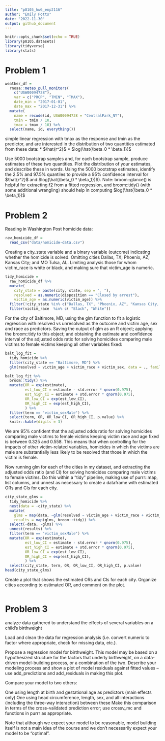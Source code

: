 ```yaml
---
title: "p8105_hw6_enp2116"
author: "Emily Potts"
date: "2022-11-30"
output: github_document
---
```


```r
knitr::opts_chunk$set(echo = TRUE)
library(p8105.datasets)
library(tidyverse)
library(stats)
```

# Problem 1
```r
weather_df = 
  rnoaa::meteo_pull_monitors(
    c("USW00094728"),
    var = c("PRCP", "TMIN", "TMAX"), 
    date_min = "2017-01-01",
    date_max = "2017-12-31") %>%
  mutate(
    name = recode(id, USW00094728 = "CentralPark_NY"),
    tmin = tmin / 10,
    tmax = tmax / 10) %>%
  select(name, id, everything())
```

simple linear regression with tmax as the response and tmin as the predictor, and are interested in the distribution of two quantities estimated from these data:
* $\hat{r^2}$
* $log(\hat{\beta_0 * \beta_1})$

Use 5000 bootstrap samples and, for each bootstrap sample, produce estimates of these two quantities. Plot the distribution of your estimates, and describe these in words. Using the 5000 bootstrap estimates, identify the 2.5% and 97.5% quantiles to provide a 95% confidence interval for $\hat{r^2}$
 and $log(\hat{\beta_0 * \beta_1})$). Note: broom::glance() is helpful for extracting r̂2
 from a fitted regression, and broom::tidy() (with some additional wrangling) should help in computing $log(\hat{\beta_0 * \beta_1})$


# Problem 2

Reading in Washington Post homicide data:
```r
raw_homicide_df =
  read_csv("data/homicide-data.csv")
```

Creating a city_state variable and a binary variable (outcome) indicating whether the homicide is solved. Omitting cities Dallas, TX; Phoenix, AZ; Kansas City; and MO Tulsa, AL. Limiting analysis those for whom victim_race is white or black, and making sure that victim_age is numeric.
```r
tidy_homicide = 
  raw_homicide_df %>% 
  mutate(
    city_state = paste(city, state, sep = ", "),
    resolved = as.numeric(disposition == "Closed by arrest"),
    victim_age = as.numeric(victim_age)) %>% 
  filter(!city_state %in% c("Dallas, TX", "Phoenix, AZ", "Kansas City, MO", "Tulsa, AL")) %>% 
  filter(victim_race  %in% c( "Black", "White"))
```

For the city of Baltimore, MD, using the glm function to fit a logistic regression with resolved vs unresolved as the outcome and victim age, sex and race as predictors. Saving the output of glm as an R object; applying the broom::tidy to this object; and obtaining the estimate and confidence interval of the adjusted odds ratio for solving homicides comparing male victims to female victims keeping all other variables fixed:
```r
balt_log_fit = 
  tidy_homicide %>% 
  filter(city_state == "Baltimore, MD") %>% 
  glm(resolved ~ victim_age + victim_race + victim_sex, data = ., family = binomial()) 

balt_log_fit %>% 
  broom::tidy() %>% 
  mutate(OR = exp(estimate),
         est_low_CI = estimate - std.error * qnorm(0.975),
         est_high_CI = estimate + std.error * qnorm(0.975),
         OR_low_CI = exp(est_low_CI),
         OR_high_CI = exp(est_high_CI),
         ) %>% 
  filter(term == "victim_sexMale") %>% 
  select(term, OR, OR_low_CI, OR_high_CI, p.value) %>% 
  knitr::kable(digits = 3)
```
We are 95% confident that the adjusted odds ratio for solving homicides comparing male victims to female victims keeping victim race and age fixed is between 0.325 and 0.558. This means that when controlling for the impacts of other victim-related variables, homicides in which the victims are male are substantially less likely to be resolved that those in which the victim is female.

Now running glm for each of the cities in my dataset, and extracting the adjusted odds ratio (and CI) for solving homicides comparing male victims to female victims. Do this within a “tidy” pipeline, making use of purrr::map, list columns, and unnest as necessary to create a dataframe with estimated ORs and CIs for each city.
```r
city_state_glms =
  tidy_homicide %>% 
  nest(data = -city_state) %>% 
  mutate(
    glms = map(data, ~glm(resolved ~ victim_age + victim_race + victim_sex, data = ., family = binomial())),
    results = map(glms, broom::tidy)) %>% 
  select(-data, -glms) %>% 
  unnest(results) %>% 
  filter(term == "victim_sexMale") %>% 
  mutate(OR = exp(estimate),
         est_low_CI = estimate - std.error * qnorm(0.975),
         est_high_CI = estimate + std.error * qnorm(0.975),
         OR_low_CI = exp(est_low_CI),
         OR_high_CI = exp(est_high_CI),
         ) %>% 
  select(city_state, term, OR, OR_low_CI, OR_high_CI, p.value) 
head(city_state_glms)
```

Create a plot that shows the estimated ORs and CIs for each city. Organize cities according to estimated OR, and comment on the plot.
```r

```



# Problem 3
analyze data gathered to understand the effects of several variables on a child’s birthweight

Load and clean the data for regression analysis (i.e. convert numeric to factor where appropriate, check for missing data, etc.).

Propose a regression model for birthweight. This model may be based on a hypothesized structure for the factors that underly birthweight, on a data-driven model-building process, or a combination of the two. Describe your modeling process and show a plot of model residuals against fitted values – use add_predictions and add_residuals in making this plot.

Compare your model to two others:

One using length at birth and gestational age as predictors (main effects only)
One using head circumference, length, sex, and all interactions (including the three-way interaction) between these
Make this comparison in terms of the cross-validated prediction error; use crossv_mc and functions in purrr as appropriate.

Note that although we expect your model to be reasonable, model building itself is not a main idea of the course and we don’t necessarily expect your model to be “optimal”.


